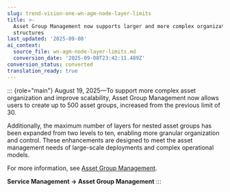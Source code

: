 ```yaml
---
slug: trend-vision-one-wn-agm-node-layer-limits
title: >-
  Asset Group Management now supports larger and more complex organizational
  structures
last_updated: '2025-09-08'
ai_context:
  source_file: wn-agm-node-layer-limits.md
  conversion_date: '2025-09-08T23:42:11.489Z'
conversion_status: converted
translation_ready: true
---
```


::: {role="main"}
August 19, 2025—To support more complex asset organization and improve scalability, Asset Group Management now allows users to create up to 500 asset groups, increased from the previous limit of 30.

Additionally, the maximum number of layers for nested asset groups has been expanded from two levels to ten, enabling more granular organization and control. These enhancements are designed to meet the asset management needs of large-scale deployments and complex operational models.

For more information, see [Asset Group Management](asset-group-management.mdx).

**Service Management → Asset Group Management**
:::

